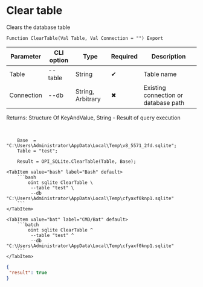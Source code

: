 ﻿---
sidebar_position: 8
---


# Clear table
 Clears the database table



`Function ClearTable(Val Table, Val Connection = "") Export`

  | Parameter | CLI option | Type | Required | Description |
  |-|-|-|-|-|
  | Table | --table | String | &#x2714; | Table name |
  | Connection | --db | String, Arbitrary | &#x2716; | Existing connection or database path |

  
  Returns:  Structure Of KeyAndValue, String - Result of query execution

<br/>




```bsl title="1C:Enterprise/OneScript code example"
    Base  = "C:\Users\Administrator\AppData\Local\Temp\v8_5571_2fd.sqlite";
    Table = "test";

    Result = OPI_SQLite.ClearTable(Table, Base);
```
 

 <Tabs>
  
    <TabItem value="bash" label="Bash" default>
        ```bash
            oint sqlite ClearTable \
             --table "test" \
             --db "C:\Users\Administrator\AppData\Local\Temp\cfyaxf0knp1.sqlite"
        ```
    </TabItem>
  
    <TabItem value="bat" label="CMD/Bat" default>
        ```batch
            oint sqlite ClearTable ^
             --table "test" ^
             --db "C:\Users\Administrator\AppData\Local\Temp\cfyaxf0knp1.sqlite"
        ```
    </TabItem>
</Tabs>


```json title="Result"
{
 "result": true
}
```

